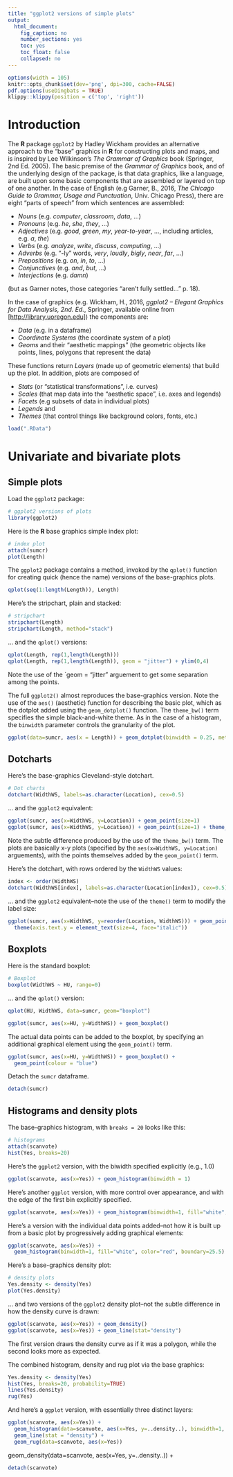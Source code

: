 ```yaml
---
title: "ggplot2 versions of simple plots"
output: 
  html_document:
    fig_caption: no
    number_sections: yes
    toc: yes
    toc_float: false
    collapsed: no
---
```


```r
options(width = 105)
knitr::opts_chunk$set(dev='png', dpi=300, cache=FALSE)
pdf.options(useDingbats = TRUE)
klippy::klippy(position = c('top', 'right'))
```

# Introduction #

The **R** package `ggplot2` by Hadley Wickham provides an alternative approach to the "base" graphics in **R** for constructing plots and maps, and is inspired by Lee Wilkinson's *The Grammar of Graphics* book (Springer, 2nd Ed. 2005).  The basic premise of the *Grammar of Graphics* book, and of the underlying design of the package, is that data graphics, like a language, are built upon some basic components that are assembled or layered on top of one another.  In the case of English (e.g Garner, B., 2016, *The Chicago Guide to Grammar, Usage and Punctuation*, Univ. Chicago Press), there are eight "parts of speech" from which sentences are assembled:

- *Nouns* (e.g. *computer*, *classroom*, *data*, ...)
- *Pronouns* (e.g. *he*, *she*, *they*, ...)
- *Adjectives* (e.g. *good*, *green*, *my*, *year-to-year*, ..., including articles, e.g. *a*, *the*)
- *Verbs* (e.g. *analyze*, *write*, *discuss*, *computing*, ...)
- *Adverbs* (e.g. "-ly" words, *very*, *loudly*, *bigly*, *near*, *far*, ...)
- *Prepositions* (e.g. *on*, *in*, *to*, ...)
- *Conjunctives* (e.g. *and*, *but*, ...)
- *Interjections* (e.g. *damn*)

(but as Garner notes, those categories "aren't fully settled..." p. 18).

In the case of graphics (e.g. Wickham, H., 2016, *ggplot2 -- Elegant Graphics for Data Analysis, 2nd. Ed.*, Springer, available online from [[http://library.uoregon.edu]](http://library.uoregon.edu)) the components are:

- *Data* (e.g. in a dataframe)
- *Coordinate Systems* (the coordinate system of a plot)
- *Geoms* and their "aesthetic mappings" (the geometric objects like points, lines, polygons that represent the data)

These functions return *Layers* (made up of geometric elements) that build up the plot.  In addition, plots are composed of 

- *Stats* (or "statistical transformations", i.e. curves)
- *Scales* (that map data into the "aesthetic space", i.e. axes and legends)
- *Facets* (e.g subsets of data in individual plots)
- *Legends* and
- *Themes* (that control things like background colors, fonts, etc.)

```r
load(".RData")
```
# Univariate and bivariate plots # 

## Simple plots ##

Load the `ggplot2` package:

```r
# ggplot2 versions of plots
library(ggplot2)
```

Here is the **R** base graphics simple index plot:

```r
# index plot
attach(sumcr)
plot(Length)
```

The `ggplot2` package contains a method, invoked by the `qplot()` function for creating quick (hence the name) versions of the base-graphics plots.

```r
qplot(seq(1:length(Length)), Length)
```

Here's the stripchart, plain and stacked:

```r
# stripchart
stripchart(Length)
stripchart(Length, method="stack")
```

... and the `qplot()` versions:

```r
qplot(Length, rep(1,length(Length)))
qplot(Length, rep(1,length(Length)), geom = "jitter") + ylim(0,4)
```

Note the use of the `geom = "jitter" arguement to get some separation among the points.

The full `ggplot2()` almost reproduces the base-graphics version.  Note the use of the `aes()` (aesthetic) function for describing the basic plot, which as the dotplot added using the `geom_dotplot()` function.  The `theme_bw()` term specifies the simple black-and-white theme.  As in the case of a histogram, the `binwidth` parameter controls the granularity of the plot.

```r
ggplot(data=sumcr, aes(x = Length)) + geom_dotplot(binwidth = 0.25, method = "histodot")
```
## Dotcharts ##

Here's the base-graphics Cleveland-style dotchart.

```r
# Dot charts
dotchart(WidthWS, labels=as.character(Location), cex=0.5)
```

... and the `ggplot2` equivalent:

```r
ggplot(sumcr, aes(x=WidthWS, y=Location)) + geom_point(size=1) 
ggplot(sumcr, aes(x=WidthWS, y=Location)) + geom_point(size=1) + theme_bw()
```

Note the subtle difference produced by the use of the `theme_bw()` term.  The plots are basically x-y plots (specified by the `aes(x=WidthWS, y=Location)` arguements), with the points themselves added by the `geom_point()` term.

Here's the dotchart, with rows ordered by the `WidthWS` values:

```r
index <- order(WidthWS)
dotchart(WidthWS[index], labels=as.character(Location[index]), cex=0.5)
```

... and the `ggplot2` equivalent--note the use of the `theme()` term to modify the label size:

```r
ggplot(sumcr, aes(x=WidthWS, y=reorder(Location, WidthWS))) + geom_point(size=1) + 
  theme(axis.text.y = element_text(size=4, face="italic"))
```

## Boxplots ##

Here is the standard boxplot:

```r
# Boxplot
boxplot(WidthWS ~ HU, range=0)
```

... and the `qplot()` version:  

```r
qplot(HU, WidthWS, data=sumcr, geom="boxplot")
```

```r
ggplot(sumcr, aes(x=HU, y=WidthWS)) + geom_boxplot()
```

The actual data points can be added to the boxplot, by specifying an additional graphical element using the `geom_point()` term.

```r
ggplot(sumcr, aes(x=HU, y=WidthWS)) + geom_boxplot() +
  geom_point(colour = "blue")
```
Detach the `sumcr` dataframe.

```r
detach(sumcr)
```

## Histograms and density plots ##

The base-graphics histogram, with `breaks = 20` looks like this:

```r
# histograms
attach(scanvote)
hist(Yes, breaks=20)
```

Here's the `ggplot2` version, with the biwidth specified explicitly (e.g., 1.0)

```r
ggplot(scanvote, aes(x=Yes)) + geom_histogram(binwidth = 1)
```

Here's another `ggplot` version, with more control over appearance, and with the edge of the first bin explicitly specified.

```r
ggplot(scanvote, aes(x=Yes)) + geom_histogram(binwidth=1, fill="white", color="red", boundary=25.5)
```

Here's a version with the individual data points added--not how it is built up from a basic plot by progressively adding graphical elements:

```r
ggplot(scanvote, aes(x=Yes)) + 
  geom_histogram(binwidth=1, fill="white", color="red", boundary=25.5) + geom_point(y=0) 
```

Here's a base-graphics density plot:

```r
# density plots
Yes.density <- density(Yes)
plot(Yes.density)
```
... and two versions of the `ggplot2` density plot--not the subtle difference in how the density curve is drawn:

```r
ggplot(scanvote, aes(x=Yes)) + geom_density()
ggplot(scanvote, aes(x=Yes)) + geom_line(stat="density")
```
The first version draws the density curve as if it was a polygon, while the second looks more as expected.

The combined histogram, density and rug plot via the base graphics:

```r
Yes.density <- density(Yes)
hist(Yes, breaks=20, probability=TRUE)
lines(Yes.density)
rug(Yes)
```

And here's a `ggplot` version, with essentially three distinct layers:

```r
ggplot(scanvote, aes(x=Yes)) +
  geom_histogram(data=scanvote, aes(x=Yes, y=..density..), binwidth=1, fill="white", color="red", boundary=25.5) + 
  geom_line(stat = "density") +
  geom_rug(data=scanvote, aes(x=Yes)) 
```
geom_density(data=scanvote, aes(x=Yes, y=..density..)) +

```r
detach(scanvote)
```